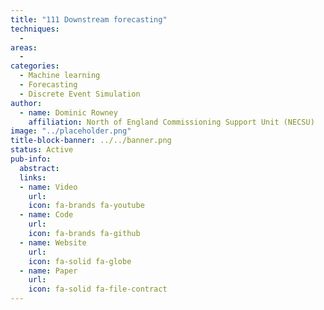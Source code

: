 ```yaml
---
title: "111 Downstream forecasting"
techniques:
  -
areas:
  -
categories:
  - Machine learning
  - Forecasting
  - Discrete Event Simulation
author:
  - name: Dominic Rowney
    affiliation: North of England Commissioning Support Unit (NECSU)
image: "../placeholder.png"
title-block-banner: ../../banner.png
status: Active
pub-info:
  abstract:
  links:
  - name: Video
    url:
    icon: fa-brands fa-youtube
  - name: Code
    url:
    icon: fa-brands fa-github
  - name: Website
    url:
    icon: fa-solid fa-globe
  - name: Paper
    url:
    icon: fa-solid fa-file-contract
---
```



